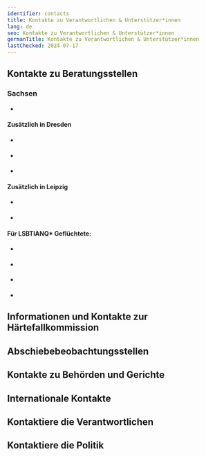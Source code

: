 ```yaml
---
identifier: contacts
title: Kontakte zu Verantwortlichen & Unterstützer*innen
lang: de
seo: Kontakte zu Verantwortlichen & Unterstützer*innen
germanTitle: Kontakte zu Verantwortlichen & Unterstützer*innen
lastChecked: 2024-07-17
---
```


## Kontakte zu Beratungsstellen

### Sachsen

- <Address identifier="sfr_perspectives" />

#### Zusätzlich in Dresden

- <Address identifier="sfr_perspektive_bleiberecht" />
- <Address identifier="rlc_dresden" />
- <Address identifier="auslaenderrat_dresden" />

#### Zusätzlich in Leipzig

- <Address identifier="rlc_leipzig" />
- <Address identifier="space_leipzig" />

#### Für LSBTIANQ\* Geflüchtete:

- <Address identifier="gerede_dresden" />
- <Address identifier="queer_refugees_network_leipzig" />
- <Address identifier="queer_refugees_resilience_leipzig" />
- <Address identifier="lsvd_chemnitz" />

## Informationen und Kontakte zur Härtefallkommission

## Abschiebebeobachtungsstellen

## Kontakte zu Behörden und Gerichte

## Internationale Kontakte

## Kontaktiere die Verantwortlichen

## Kontaktiere die Politik
